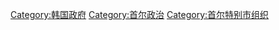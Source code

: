 [[Category:韩国政府|Category:韩国政府]]
[[Category:首尔政治|Category:首尔政治]]
[[Category:首尔特别市组织|Category:首尔特别市组织]]